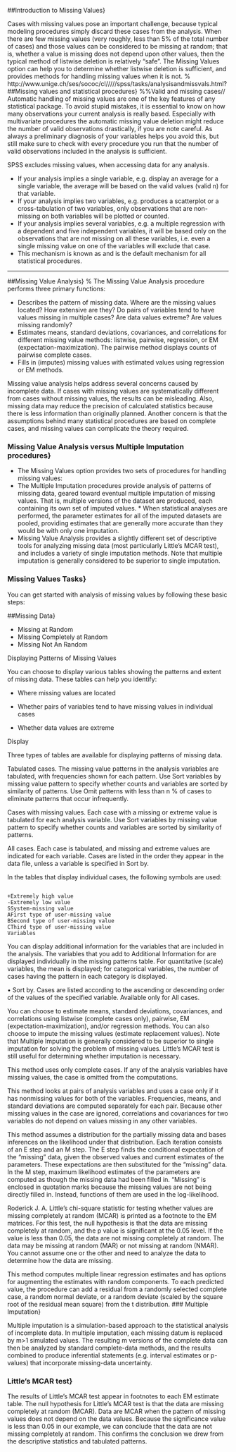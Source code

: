 
##Introduction to Missing Values}

Cases with missing values pose an important challenge, because typical modeling procedures simply discard these cases from the analysis. When there are few missing values (very roughly, less than 5\% of the total number of cases) and those values can be considered to be missing at random; that is, whether a value is missing does not depend upon other values, then the typical method of listwise deletion is relatively "safe". The Missing Values option can help you to determine whether listwise deletion is sufficient, and provides methods for handling missing values when it is not.
% http://www.unige.ch/ses/sococ/cl/////spss/tasks/analysisandmissvals.html?
##Missing values and statistical procedures}
%%Valid and missing cases//
Automatic handling of missing values are one of the key features of any statistical package. To avoid stupid mistakes, it is essential to know on how many observations your current analysis is really based. Especially with multivariate procedures the automatic missing value deletion might reduce the number of valid observations drastically, if you are note careful. As always a preliminary diagnosis of your variables helps you avoid this, but still make sure to check with every procedure you run that the number of valid observations included in the analysis is sufficient.

SPSS excludes missing values, when accessing data for any analysis.


*  If your analysis implies a single variable, e.g. display an average for a single variable, the average will be based on the valid values (valid n) for that variable.
*  If your analysis implies two variables, e.g. produces a scatterplot or a cross-tabulation of two variables, only observations that are non-missing on both variables will be plotted or counted.
*  If your analysis implies several variables, e.g. a multiple regression with a dependent and five independent variables, it will be based only on the observations that are not missing on all these variables, i.e. even a single missing value on one of the variables will exclude that case.
*  This mechanism is known as \textbf{\textit{Listwise missing value deletion}} and is the default mechanism for all statistical procedures. 

-------------------------------------------------------------------
##Missing Value Analysis}
%
The Missing Value Analysis procedure performs three primary functions:


*  Describes the pattern of missing data. Where are the missing values located? How extensive
are they? Do pairs of variables tend to have values missing in multiple cases? Are data
values extreme? Are values missing randomly?
*  Estimates means, standard deviations, covariances, and correlations for different missing
value methods: listwise, pairwise, regression, or EM (expectation-maximization). The
pairwise method displays counts of pairwise complete cases.
*  Fills in (imputes) missing values with estimated values using regression or EM methods.


Missing value analysis helps address several concerns caused by incomplete data. If cases with
missing values are systematically different from cases without missing values, the results can be
misleading. Also, missing data may reduce the precision of calculated statistics because there
is less information than originally planned. Another concern is that the assumptions behind
many statistical procedures are based on complete cases, and missing values can complicate
the theory required.



###  Missing Value Analysis versus Multiple Imputation procedures}

*  The Missing Values option provides two sets of procedures for handling missing values:
*  The Multiple Imputation procedures provide analysis of patterns of missing data, geared toward eventual multiple imputation of missing values. That is, multiple versions of the dataset are produced, each containing its own set of imputed values. *  When statistical analyses are performed, the parameter estimates for all of the imputed datasets are pooled, providing estimates that are generally more accurate than they would be with only one imputation.
* 
Missing Value Analysis provides a slightly different set of descriptive tools for analyzing missing data (most particularly Little's MCAR test), and includes a variety of single imputation methods. Note that multiple imputation is generally considered to be superior to single imputation.



###  Missing Values Tasks}

You can get started with analysis of missing values by following these basic steps:

\begin{enumerate}
*   Examine missingness. Use Missing Value Analysis and Analyze Patterns to explore patterns of missing values in your data and determine whether multiple imputation is necessary.

*  Impute missing values. Use Impute Missing Data Values to multiply impute missing values.

*  Analyze "complete" data. Use any procedure that supports multiple imputation data. See Analyzing Multiple Imputation Data for information on analyzing multiple imputation datasets and a list of procedures which support these data.
\end{enumerate}

##Missing Data}


*  Missing at Random
*  Missing Completely at Random
*  Missing Not An Random

Displaying Patterns of Missing Values

You can choose to display various tables showing the patterns and extent of missing data. These tables can help you identify:


*  Where missing values are located

*  Whether pairs of variables tend to have missing values in individual cases

*  Whether data values are extreme


Display

Three types of tables are available for displaying patterns of missing data.

Tabulated cases. The missing value patterns in the analysis variables are tabulated, with frequencies shown for each pattern. Use Sort variables by missing value pattern to specify whether counts and variables are sorted by similarity of patterns. Use Omit patterns with less than n \% of cases to eliminate patterns that occur infrequently.

Cases with missing values. Each case with a missing or extreme value is tabulated for each analysis variable. Use Sort variables by missing value pattern to specify whether counts and variables are sorted by similarity of patterns.

All cases. Each case is tabulated, and missing and extreme values are indicated for each variable. Cases are listed in the order they appear in the data file, unless a variable is specified in Sort by.

In the tables that display individual cases, the following symbols are used:

<pre><code>
+Extremely high value
-Extremely low value
SSystem-missing value
AFirst type of user-missing value
BSecond type of user-missing value
CThird type of user-missing value
Variables
</code></pre>

You can display additional information for the variables that are included in the analysis. The variables that you add to Additional Information for are displayed individually in the missing patterns table. For quantitative (scale) variables, the mean is displayed; for categorical variables, the number of cases having the pattern in each category is displayed.

• Sort by. Cases are listed according to the ascending or descending order of the values of the specified variable. Available only for All cases.

\subsubsection*{Estimating Statistics and Imputing Missing Values}

You can choose to estimate means, standard deviations, covariances, and correlations using listwise (complete cases only), pairwise, EM (expectation-maximization), and/or regression methods. You can also choose to impute the missing values (estimate replacement values). Note that Multiple Imputation is generally considered to be superior to single imputation for solving the problem of missing values. Little's MCAR test is still useful for determining whether imputation is necessary.

\subsubsection*{Listwise Method}

This method uses only complete cases. If any of the analysis variables have missing values, the case is omitted from the computations.

\subsubsection*{Pairwise Method}

This method looks at pairs of analysis variables and uses a case only if it has nonmissing values for both of the variables. Frequencies, means, and standard deviations are computed separately for each pair. Because other missing values in the case are ignored, correlations and covariances for two variables do not depend on values missing in any other variables.

\subsubsection*{EM Method}

This method assumes a distribution for the partially missing data and bases inferences on the likelihood under that distribution. Each iteration consists of an E step and an M step. The E step finds the conditional expectation of the "missing" data, given the observed values and current estimates of the parameters. These expectations are then substituted for the "missing" data. In the M step, maximum likelihood estimates of the parameters are computed as though the missing data had been filled in. "Missing" is enclosed in quotation marks because the missing values are not being directly filled in. Instead, functions of them are used in the log-likelihood.

Roderick J. A. Little's chi-square statistic for testing whether values are missing completely at random (MCAR) is printed as a footnote to the EM matrices. For this test, the null hypothesis is that the data are missing completely at random, and the p value is significant at the 0.05 level. If the value is less than 0.05, the data are not missing completely at random. The data may be missing at random (MAR) or not missing at random (NMAR). You cannot assume one or the other and need to analyze the data to determine how the data are missing.

\subsubsection*{Regression Method}

This method computes multiple linear regression estimates and has options for augmenting the estimates with random components. To each predicted value, the procedure can add a residual from a randomly selected complete case, a random normal deviate, or a random deviate (scaled by the square root of the residual mean square) from the t distribution.
###  Multiple Imputation}

Multiple imputation is a simulation-based approach to the statistical analysis of incomplete data. In multiple imputation, each missing datum is replaced by m>1 simulated values. The resulting m versions of the complete data can then be analyzed by standard complete-data methods, and the results combined to produce inferential statements (e.g. interval estimates or p-values) that incorporate missing-data uncertainty.

###  Little's MCAR test}
The results of Little’s MCAR test appear in footnotes to each EM estimate table. The null
hypothesis for Little’s MCAR test is that the data are missing completely at random (MCAR).
Data are MCAR when the pattern of missing values does not depend on the data values. Because
the significance value is less than 0.05 in our example, we can conclude that the data are not
missing completely at random. This confirms the conclusion we drew from the descriptive
statistics and tabulated patterns.

